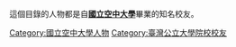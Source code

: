 這個目錄的人物都是自'''[[國立空中大學|國立空中大學]]'''畢業的知名校友。

[[Category:國立空中大學人物|Category:國立空中大學人物]]
[[Category:臺灣公立大學院校校友|Category:臺灣公立大學院校校友]]
